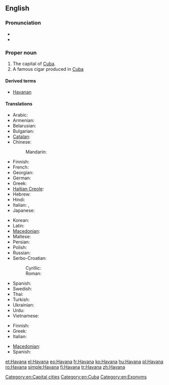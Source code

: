 {{wikipedia}}
==English==

===Pronunciation===
* {{IPA|/həˈvænə/}}
* {{rhymes|ænə}}

===Proper noun===
{{en-proper noun}}

# The capital of [[Cuba]].
# A famous cigar produced in [[Cuba]]

====Derived terms====
* [[Havanan]]

====Translations====
{{trans-top|capital}}
* Arabic: {{t|ar|هافانا|f|tr=hafaanaa, havaanaa}}
* Armenian: {{t-|hy|Հավանա|tr=Havana}}
* Belarusian: {{t-|be|Гавана|f|tr=Havána|xs=Belarusian}}
* Bulgarian: {{t|bg|Хавана|f|tr=Havána}}
* [[Catalan]]: {{t|ca|L'Havana}}
* Chinese:
*: Mandarin: {{t|cmn|哈瓦那|tr=Hāwǎnà|sc=Hani}}
* Finnish: {{t+|fi|Havanna}}
* French: {{t+|fr|La Havane|f}}
* Georgian: {{t|ka|ჰავანა|tr=havana|sc=Geor|xs=Georgian}}
* German: {{t+|de|Havanna|f}}
* Greek: {{t+|el|Αβάνα|f|tr=Avána}}
* [[Haitian Creole]]: {{tø|ht|La Avàn}}
* Hebrew: {{t|he|הוואנה}}
* Hindi: {{t|hi|हवाना|tr=havānā|xs=Hindi}}
* Italian: {{t|it|L'Avana|f}}, {{t|it|L'Havana|f}}
* Japanese: {{t|ja|ハバナ|tr=Habana}}
{{trans-mid}}
* Korean: {{t-|ko|아바나|tr=Abana|sc=Hang}}
* Latin: {{t-|la|Avana}}
* [[Macedonian]]: {{t|mk|Хавана|f|tr=Havána}}
* Maltese: {{t|mt|Ħavana|alt=il-Ħavana|xs=Maltese}}
* Persian: {{t|fa|هاوانا|tr=Hâvânâ}}
* Polish: {{t+|pl|Hawana|f}}
* Russian: {{t-|ru|Гавана|f|tr=Gavána}}
* Serbo-Croatian:
*: Cyrillic: {{t|sh|Хавана|f|sc=Cyrl|xs=Serbo-Croatian}}
*: Roman: {{t|sh|Havana|f|xs=Serbo-Croatian}}
* Spanish: {{t-|es|la Habana|f}}
* Swedish: {{t-|sv|Havanna}}
* Thai: {{t|th|ฮาวานา|tr=haawaanaa}}
* Turkish: {{t|tr|Havana}}
* Ukrainian: {{t-|uk|Гавана|f|tr=Havána|xs=Ukrainian}}
* Urdu: {{t|ur|ہوانا|tr=havānā|xs=Urdu}}
* Vietnamese: {{t|vi|La Habana|xs=Vietnamese}}
{{trans-bottom}}

{{trans-top|cigar}}
* Finnish: {{t-|fi|havannalainen}}
* Greek: {{t-|el|πούρα Αβάνας}}
* Italian: {{t+|it|avana|m}}
{{trans-mid}}
* [[Macedonian]]: {{t|mk|хаванска пура|f|tr=hávanska púra}}
* Spanish: {{t+|es|habano|m}}
{{trans-bottom}}

[[Category:en:Capital cities]]
[[Category:en:Cuba]]
[[Category:en:Exonyms]]

[[et:Havana]]
[[el:Havana]]
[[eo:Havana]]
[[fr:Havana]]
[[ko:Havana]]
[[hu:Havana]]
[[pl:Havana]]
[[ro:Havana]]
[[simple:Havana]]
[[fi:Havana]]
[[tr:Havana]]
[[zh:Havana]]